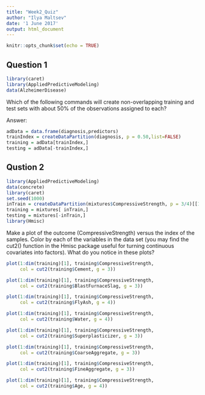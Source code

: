 ```yaml
---
title: "Week2_Quiz"
author: "Ilya Maltsev"
date: '1 June 2017'
output: html_document
---
```


```r
knitr::opts_chunk$set(echo = TRUE)
```

## Question 1

```r
library(caret)
library(AppliedPredictiveModeling)
data(AlzheimerDisease)
```

Which of the following commands will create non-overlapping training and test sets with about 50% of the observations assigned to each?

Answer:

```r
adData = data.frame(diagnosis,predictors)
trainIndex = createDataPartition(diagnosis, p = 0.50,list=FALSE)
training = adData[trainIndex,]
testing = adData[-trainIndex,]
```

## Qustion 2

```r
library(AppliedPredictiveModeling)
data(concrete)
library(caret)
set.seed(1000)
inTrain = createDataPartition(mixtures$CompressiveStrength, p = 3/4)[[1]]
training = mixtures[ inTrain,]
testing = mixtures[-inTrain,]
library(Hmisc)
```

Make a plot of the outcome (CompressiveStrength) versus the index of the 
samples. Color by each of the variables in the data set (you may find the 
cut2() function in the Hmisc package useful for turning continuous covariates 
into factors). What do you notice in these plots?

```r
plot(1:dim(training)[1], training$CompressiveStrength, 
     col = cut2(training$Cement, g = 3))
```

```r
plot(1:dim(training)[1], training$CompressiveStrength, 
     col = cut2(training$BlastFurnaceSlag, g = 3))
```

```r
plot(1:dim(training)[1], training$CompressiveStrength, 
     col = cut2(training$FlyAsh, g = 4))
```

```r
plot(1:dim(training)[1], training$CompressiveStrength, 
     col = cut2(training$Water, g = 4))
```

```r
plot(1:dim(training)[1], training$CompressiveStrength, 
     col = cut2(training$Superplasticizer, g = 3))
```

```r
plot(1:dim(training)[1], training$CompressiveStrength, 
     col = cut2(training$CoarseAggregate, g = 3))
```

```r
plot(1:dim(training)[1], training$CompressiveStrength, 
     col = cut2(training$FineAggregate, g = 3))
```

```r
plot(1:dim(training)[1], training$CompressiveStrength, 
     col = cut2(training$Age, g = 4))
```
